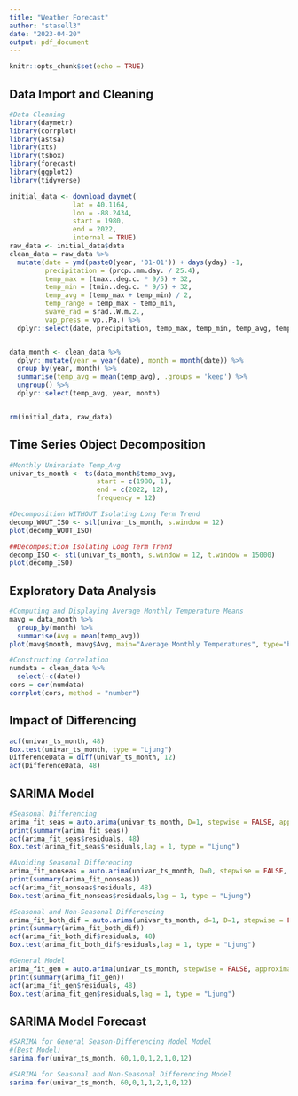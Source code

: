 ---
title: "Weather Forecast"
author: "stasell3"
date: "2023-04-20"
output: pdf_document
---

```{r setup, include=FALSE}
knitr::opts_chunk$set(echo = TRUE)
```

## Data Import and Cleaning

```{r data}
#Data Cleaning
library(daymetr)
library(corrplot)
library(astsa)
library(xts)
library(tsbox)
library(forecast)
library(ggplot2)
library(tidyverse)

initial_data <- download_daymet(
                lat = 40.1164,
                lon = -88.2434,
                start = 1980,
                end = 2022,
                internal = TRUE)
raw_data <- initial_data$data
clean_data = raw_data %>% 
  mutate(date = ymd(paste0(year, '01-01')) + days(yday) -1, 
         precipitation = (prcp..mm.day. / 25.4), 
         temp_max = (tmax..deg.c. * 9/5) + 32,
         temp_min = (tmin..deg.c. * 9/5) + 32,
         temp_avg = (temp_max + temp_min) / 2,
         temp_range = temp_max - temp_min,
         swave_rad = srad..W.m.2.,
         vap_press = vp..Pa.) %>% 
  dplyr::select(date, precipitation, temp_max, temp_min, temp_avg, temp_range, swave_rad, vap_press)


data_month <- clean_data %>% 
  dplyr::mutate(year = year(date), month = month(date)) %>% 
  group_by(year, month) %>%
  summarise(temp_avg = mean(temp_avg), .groups = 'keep') %>% 
  ungroup() %>% 
  dplyr::select(temp_avg, year, month)


rm(initial_data, raw_data)

```

## Time Series Object Decomposition

```{r ts}
#Monthly Univariate Temp_Avg
univar_ts_month <- ts(data_month$temp_avg,
                      start = c(1980, 1),
                      end = c(2022, 12),
                      frequency = 12)

#Decomposition WITHOUT Isolating Long Term Trend
decomp_WOUT_ISO <- stl(univar_ts_month, s.window = 12)
plot(decomp_WOUT_ISO)

##Decomposition Isolating Long Term Trend
decomp_ISO <- stl(univar_ts_month, s.window = 12, t.window = 15000)
plot(decomp_ISO)

```


## Exploratory Data Analysis

```{r ts1}
#Computing and Displaying Average Monthly Temperature Means
mavg = data_month %>%
  group_by(month) %>% 
  summarise(Avg = mean(temp_avg))
plot(mavg$month, mavg$Avg, main="Average Monthly Temperatures", type="b", ylab = "Average Temperature (F)", xlab = "Month")

#Constructing Correlation 
numdata = clean_data %>% 
  select(-c(date))
cors = cor(numdata)
corrplot(cors, method = "number")

```

## Impact of Differencing

```{r univariate_ts}
acf(univar_ts_month, 48)
Box.test(univar_ts_month, type = "Ljung")
DifferenceData = diff(univar_ts_month, 12)
acf(DifferenceData, 48)
```


## SARIMA Model

```{r AR}
#Seasonal Differencing
arima_fit_seas = auto.arima(univar_ts_month, D=1, stepwise = FALSE, approximation = FALSE, trace = TRUE)
print(summary(arima_fit_seas))
acf(arima_fit_seas$residuals, 48)
Box.test(arima_fit_seas$residuals,lag = 1, type = "Ljung")

#Avoiding Seasonal Differencing
arima_fit_nonseas = auto.arima(univar_ts_month, D=0, stepwise = FALSE, approximation = FALSE, trace = TRUE)
print(summary(arima_fit_nonseas))
acf(arima_fit_nonseas$residuals, 48)
Box.test(arima_fit_nonseas$residuals,lag = 1, type = "Ljung")

#Seasonal and Non-Seasonal Differencing
arima_fit_both_dif = auto.arima(univar_ts_month, d=1, D=1, stepwise = FALSE, approximation = FALSE, trace = TRUE)
print(summary(arima_fit_both_dif))
acf(arima_fit_both_dif$residuals, 48)
Box.test(arima_fit_both_dif$residuals,lag = 1, type = "Ljung")

#General Model
arima_fit_gen = auto.arima(univar_ts_month, stepwise = FALSE, approximation = FALSE, trace = TRUE)
print(summary(arima_fit_gen))
acf(arima_fit_gen$residuals, 48)
Box.test(arima_fit_gen$residuals,lag = 1, type = "Ljung")
```


## SARIMA Model Forecast

```{r forecast}
#SARIMA for General Season-Differencing Model Model 
#(Best Model)
sarima.for(univar_ts_month, 60,1,0,1,2,1,0,12)

#SARIMA for Seasonal and Non-Seasonal Differencing Model
sarima.for(univar_ts_month, 60,0,1,1,2,1,0,12)

```
